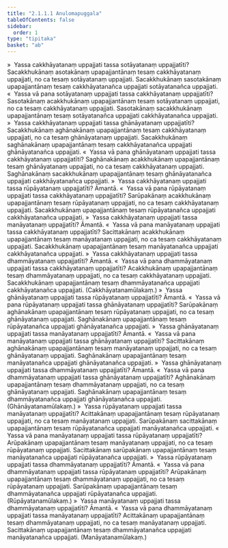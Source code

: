 ```yaml
---
title: "2.1.1.1 Anulomapuggala"
tableOfContents: false
sidebar:
  order: 1
type: "tipitaka"
basket: "ab"
---
```



<DynamicBreadcrumb />

<Division number="18">

<Paragraph number="336">
»  Yassa cakkhāyatanaṃ uppajjati tassa sotāyatanaṃ uppajjatīti?
</Paragraph>

<Paragraph number="337">
Sacakkhukānaṃ asotakānaṃ upapajjantānaṃ tesaṃ cakkhāyatanaṃ uppajjati, no ca tesaṃ sotāyatanaṃ uppajjati. Sacakkhukānaṃ sasotakānaṃ upapajjantānaṃ tesaṃ cakkhāyatanañca uppajjati sotāyatanañca uppajjati.
</Paragraph>

<Paragraph number="338">
«  Yassa vā pana sotāyatanaṃ uppajjati tassa cakkhāyatanaṃ uppajjatīti?
</Paragraph>

<Paragraph number="339">
Sasotakānaṃ acakkhukānaṃ upapajjantānaṃ tesaṃ sotāyatanaṃ uppajjati, no ca tesaṃ cakkhāyatanaṃ uppajjati. Sasotakānaṃ sacakkhukānaṃ upapajjantānaṃ tesaṃ sotāyatanañca uppajjati cakkhāyatanañca uppajjati.
</Paragraph>

<Paragraph number="340">
»  Yassa cakkhāyatanaṃ uppajjati tassa ghānāyatanaṃ uppajjatīti?
</Paragraph>

<Paragraph number="341">
Sacakkhukānaṃ aghānakānaṃ upapajjantānaṃ tesaṃ cakkhāyatanaṃ uppajjati, no ca tesaṃ ghānāyatanaṃ uppajjati. Sacakkhukānaṃ saghānakānaṃ upapajjantānaṃ tesaṃ cakkhāyatanañca uppajjati ghānāyatanañca uppajjati.
</Paragraph>

<Paragraph number="342">
«  Yassa vā pana ghānāyatanaṃ uppajjati tassa cakkhāyatanaṃ uppajjatīti?
</Paragraph>

<Paragraph number="343">
Saghānakānaṃ acakkhukānaṃ upapajjantānaṃ tesaṃ ghānāyatanaṃ uppajjati, no ca tesaṃ cakkhāyatanaṃ uppajjati. Saghānakānaṃ sacakkhukānaṃ upapajjantānaṃ tesaṃ ghānāyatanañca uppajjati cakkhāyatanañca uppajjati.
</Paragraph>

<Paragraph number="344">
»  Yassa cakkhāyatanaṃ uppajjati tassa rūpāyatanaṃ uppajjatīti? Āmantā.
</Paragraph>

<Paragraph number="345">
«  Yassa vā pana rūpāyatanaṃ uppajjati tassa cakkhāyatanaṃ uppajjatīti?
</Paragraph>

<Paragraph number="346">
Sarūpakānaṃ acakkhukānaṃ upapajjantānaṃ tesaṃ rūpāyatanaṃ uppajjati, no ca tesaṃ cakkhāyatanaṃ uppajjati. Sacakkhukānaṃ upapajjantānaṃ tesaṃ rūpāyatanañca uppajjati cakkhāyatanañca uppajjati.
</Paragraph>

<Paragraph number="347">
»  Yassa cakkhāyatanaṃ uppajjati tassa manāyatanaṃ uppajjatīti? Āmantā.
</Paragraph>

<Paragraph number="348">
«  Yassa vā pana manāyatanaṃ uppajjati tassa cakkhāyatanaṃ uppajjatīti?
</Paragraph>

<Paragraph number="349">
Sacittakānaṃ acakkhukānaṃ upapajjantānaṃ tesaṃ manāyatanaṃ uppajjati, no ca tesaṃ cakkhāyatanaṃ uppajjati. Sacakkhukānaṃ upapajjantānaṃ tesaṃ manāyatanañca uppajjati cakkhāyatanañca uppajjati.
</Paragraph>

<Paragraph number="350">
»  Yassa cakkhāyatanaṃ uppajjati tassa dhammāyatanaṃ uppajjatīti? Āmantā.
</Paragraph>

<Paragraph number="351">
«  Yassa vā pana dhammāyatanaṃ uppajjati tassa cakkhāyatanaṃ uppajjatīti?
</Paragraph>

<Paragraph number="352">
Acakkhukānaṃ upapajjantānaṃ tesaṃ dhammāyatanaṃ uppajjati, no ca tesaṃ cakkhāyatanaṃ uppajjati. Sacakkhukānaṃ upapajjantānaṃ tesaṃ dhammāyatanañca uppajjati cakkhāyatanañca uppajjati. (Cakkhāyatanamūlakaṃ.)
</Paragraph>

</Division>
<Division number="19">

<Paragraph number="353">
»  Yassa ghānāyatanaṃ uppajjati tassa rūpāyatanaṃ uppajjatīti? Āmantā.
</Paragraph>

<Paragraph number="354">
«  Yassa vā pana rūpāyatanaṃ uppajjati tassa ghānāyatanaṃ uppajjatīti?
</Paragraph>

<Paragraph number="355">
Sarūpakānaṃ aghānakānaṃ upapajjantānaṃ tesaṃ rūpāyatanaṃ uppajjati, no ca tesaṃ ghānāyatanaṃ uppajjati. Saghānakānaṃ upapajjantānaṃ tesaṃ rūpāyatanañca uppajjati ghānāyatanañca uppajjati.
</Paragraph>

<Paragraph number="356">
»  Yassa ghānāyatanaṃ uppajjati tassa manāyatanaṃ uppajjatīti? Āmantā.
</Paragraph>

<Paragraph number="357">
«  Yassa vā pana manāyatanaṃ uppajjati tassa ghānāyatanaṃ uppajjatīti?
</Paragraph>

<Paragraph number="358">
Sacittakānaṃ aghānakānaṃ upapajjantānaṃ tesaṃ manāyatanaṃ uppajjati, no ca tesaṃ ghānāyatanaṃ uppajjati. Saghānakānaṃ upapajjantānaṃ tesaṃ manāyatanañca uppajjati ghānāyatanañca uppajjati.
</Paragraph>

<Paragraph number="359">
»  Yassa ghānāyatanaṃ uppajjati tassa dhammāyatanaṃ uppajjatīti? Āmantā.
</Paragraph>

<Paragraph number="360">
«  Yassa vā pana dhammāyatanaṃ uppajjati tassa ghānāyatanaṃ uppajjatīti?
</Paragraph>

<Paragraph number="361">
Aghānakānaṃ upapajjantānaṃ tesaṃ dhammāyatanaṃ uppajjati, no ca tesaṃ ghānāyatanaṃ uppajjati. Saghānakānaṃ upapajjantānaṃ tesaṃ dhammāyatanañca uppajjati ghānāyatanañca uppajjati. (Ghānāyatanamūlakaṃ.)
</Paragraph>

</Division>
<Division number="20">

<Paragraph number="362">
»  Yassa rūpāyatanaṃ uppajjati tassa manāyatanaṃ uppajjatīti?
</Paragraph>

<Paragraph number="363">
Acittakānaṃ upapajjantānaṃ tesaṃ rūpāyatanaṃ uppajjati, no ca tesaṃ manāyatanaṃ uppajjati. Sarūpakānaṃ sacittakānaṃ upapajjantānaṃ tesaṃ rūpāyatanañca uppajjati manāyatanañca uppajjati.
</Paragraph>

<Paragraph number="364">
«  Yassa vā pana manāyatanaṃ uppajjati tassa rūpāyatanaṃ uppajjatīti?
</Paragraph>

<Paragraph number="365">
Arūpakānaṃ upapajjantānaṃ tesaṃ manāyatanaṃ uppajjati, no ca tesaṃ rūpāyatanaṃ uppajjati. Sacittakānaṃ sarūpakānaṃ upapajjantānaṃ tesaṃ manāyatanañca uppajjati rūpāyatanañca uppajjati.
</Paragraph>

<Paragraph number="366">
»  Yassa rūpāyatanaṃ uppajjati tassa dhammāyatanaṃ uppajjatīti? Āmantā.
</Paragraph>

<Paragraph number="367">
«  Yassa vā pana dhammāyatanaṃ uppajjati tassa rūpāyatanaṃ uppajjatīti?
</Paragraph>

<Paragraph number="368">
Arūpakānaṃ upapajjantānaṃ tesaṃ dhammāyatanaṃ uppajjati, no ca tesaṃ rūpāyatanaṃ uppajjati. Sarūpakānaṃ upapajjantānaṃ tesaṃ dhammāyatanañca uppajjati rūpāyatanañca uppajjati. (Rūpāyatanamūlakaṃ.)
</Paragraph>

</Division>
<Division number="21">

<Paragraph number="369">
»  Yassa manāyatanaṃ uppajjati tassa dhammāyatanaṃ uppajjatīti? Āmantā.
</Paragraph>

<Paragraph number="370">
«  Yassa vā pana dhammāyatanaṃ uppajjati tassa manāyatanaṃ uppajjatīti?
</Paragraph>

<Paragraph number="371">
Acittakānaṃ upapajjantānaṃ tesaṃ dhammāyatanaṃ uppajjati, no ca tesaṃ manāyatanaṃ uppajjati. Sacittakānaṃ upapajjantānaṃ tesaṃ dhammāyatanañca uppajjati manāyatanañca uppajjati. (Manāyatanamūlakaṃ.)
</Paragraph>
</Division>